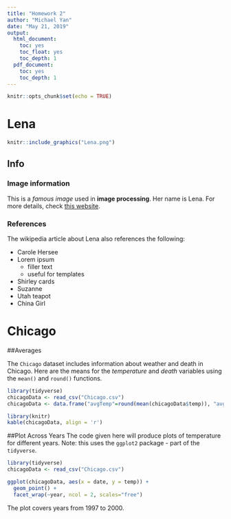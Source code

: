 ---
title: "Homework 2"
author: "Michael Yan"
date: "May 21, 2019"
output:
  html_document:
    toc: yes
    toc_float: yes
    toc_depth: 1
  pdf_document:
    toc: yes
    toc_depth: 1
---

```{r setup, include=FALSE}
knitr::opts_chunk$set(echo = TRUE)
```

# Lena
```{r graphics, out.width = "400px", echo=FALSE}
knitr::include_graphics("Lena.png")
```

## Info {.tabset .tabset-fade}

### Image information 

This is a *famous image* used in **image processing**. Her name is Lena. For more details, check [this website](https://lemire.me/blog/2017/11/10/should-computer-scientists-keep-the-lena-picture/).

### References

The wikipedia article about Lena also references the following:

* Carole Hersee
* Lorem ipsum
    + filler text 
    + useful for templates

* Shirley cards
* Suzanne
* Utah teapot
* China Girl 

# Chicago 

##Averages

The `Chicago` dataset includes information about weather and death in Chicago. Here are the means for the *temperature* and *death* variables using the `mean()` and `round()` functions. 
```{r avg, echo=FALSE, message=FALSE, warning=FALSE}
library(tidyverse)
chicagoData <- read_csv("Chicago.csv")
chicagoData <- data.frame("avgTemp"=round(mean(chicagoData$temp)), "avgDeath" = round(mean(chicagoData$death), 2))
```

```{r average, echo=FALSE, message=FALSE, warning=FALSE}
library(knitr)
kable(chicagoData, align = 'r')
```

##Plot Across Years
The code given here will produce plots of temperature for different years. Note: this uses the `ggplot2` package - part of the `tidyverse`.

```{r plot, echo=FALSE, message=FALSE, warning=FALSE}
library(tidyverse)
chicagoData <- read_csv("Chicago.csv")
```

```{r plots, echo=TRUE}
ggplot(chicagoData, aes(x = date, y = temp)) + 
  geom_point() + 
  facet_wrap(~year, ncol = 2, scales="free")
```

The plot covers years from 1997 to 2000.





